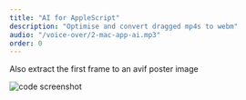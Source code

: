 ```yaml
---
title: "AI for AppleScript"
description: "Optimise and convert dragged mp4s to webm"
audio: "/voice-over/2-mac-app-ai.mp3"
order: 0
---
```



Also extract the first frame to an avif poster image

<VideoPlayer
  classes="w-[540px] right-[-200px] top-[-40px]"
  name="mac-app-chatgpt"
/>

<Image
  src={screen}
  alt="code screenshot"
  class="rounded-xl absolute z-1 hover:z-10 w-[460px] right-[260px] top-[0px]"
/>